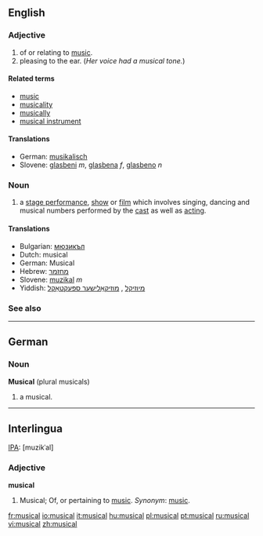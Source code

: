 ==English==

===Adjective===
{{en-adj}}

# of or relating to [[music]].
# pleasing to the ear. (''Her voice had a musical tone.'')

====Related terms====
*[[music]]
*[[musicality]]
*[[musically]]
*[[musical instrument]]

====Translations====
*German: [[musikalisch]]
*Slovene: [[glasbeni]] ''m'', [[glasbena]] ''f'', [[glasbeno]] ''n''

===Noun===
{{en-noun}}

# a [[stage performance]], [[show]] or [[film]] which involves singing, dancing and musical numbers performed by the [[cast]] as well as [[acting]].

====Translations====
*Bulgarian: [[мюзикъл]] {{m}}
*Dutch: musical {{m}}
*German: Musical {{n}}
*Hebrew: [[מחזמר]] {{m}}
*Slovene: [[muzikal]] ''m''
*Yiddish: [[מיוזיקל]] {{m}}, [[מוזיקאַלישער ספּעקטאַקל]] {{m}}

===See also===
{{pedialite}}

----

==German==

===Noun===
'''Musical''' {{n}} (plural musicals)

# a musical.

----

==Interlingua==

[[IPA]]: [muzikˈal]

===Adjective===
'''musical'''

# Musical; Of, or pertaining to [[music]]. ''Synonym'': [[music]].

[[fr:musical]]
[[io:musical]]
[[it:musical]]
[[hu:musical]]
[[pl:musical]]
[[pt:musical]]
[[ru:musical]]
[[vi:musical]]
[[zh:musical]]
